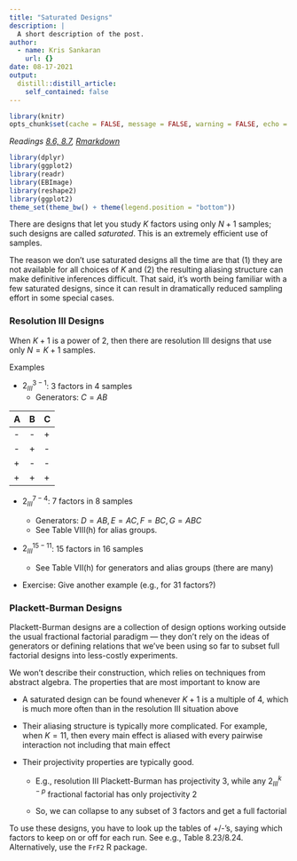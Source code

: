 ```yaml
---
title: "Saturated Designs"
description: |
  A short description of the post.
author:
  - name: Kris Sankaran
    url: {}
date: 08-17-2021
output:
  distill::distill_article:
    self_contained: false
---
```


```r
library(knitr)
opts_chunk$set(cache = FALSE, message = FALSE, warning = FALSE, echo = TRUE)
```

_Readings [8.6, 8.7](), [Rmarkdown]()_


```r
library(dplyr)
library(ggplot2)
library(readr)
library(EBImage)
library(reshape2)
library(ggplot2)
theme_set(theme_bw() + theme(legend.position = "bottom"))
```
There are designs that let you study $K$ factors using only $N + 1$ samples;
such designs are called _saturated_. This is an extremely efficient use of
samples.

The reason we don’t use saturated designs all the time are that (1) they are not
available for all choices of $K$ and (2) the resulting aliasing structure can
make definitive inferences difficult. That said, it’s worth being familiar with
a few saturated designs, since it can result in dramatically reduced sampling
effort in some special cases.

### Resolution III Designs

When $K + 1$ is a power of 2, then there are resolution III designs that use
only $N = K + 1$ samples.

Examples

* $2^{3 - 1}_{III}$: 3 factors in 4 samples
  - Generators: $C = AB$

| A | B | C |
| --- | --- | --- |
| - | - | + |
| - |  + | - |
| +| - | - |
| + | + | + |

* $2^{7 - 4}_{III}$: 7 factors in 8 samples

	* Generators: $D = AB, E = AC, F = BC, G = ABC$
	* See Table VIII(h) for alias groups.
	
* $2^{15 - 11}_{III}$: 15 factors in 16 samples

	* See Table VII(h) for generators and alias groups (there are many)
	
* Exercise: Give another example (e.g., for 31 factors?)

### Plackett-Burman Designs

Plackett-Burman designs are a collection of design options working outside the
usual fractional factorial paradigm — they don’t rely on the ideas of generators
or defining relations that we’ve been using so far to subset full factorial
designs into less-costly experiments.

We won’t describe their construction, which relies on techniques from abstract
algebra. The properties that are most important to know are

* A saturated design can be found whenever $K + 1$ is a multiple of 4, which
is much more often than in the resolution III situation above

* Their aliasing structure is typically more complicated. For example, when $K
= 11$, then every main effect is aliased with every pairwise interaction not
including that main effect

* Their projectivity properties are typically good.

	* E.g., resolution III Plackett-Burman has projectivity 3, while any $2^{k -
	p}_{III}$  fractional factorial has only projectivity 2
	
	* So, we can collapse to any subset of 3 factors and get a full factorial
	
To use these designs, you have to look up the tables of +/-’s, saying which
factors to keep on or off for each run. See e.g., Table 8.23/8.24.
Alternatively, use the `FrF2` R package.